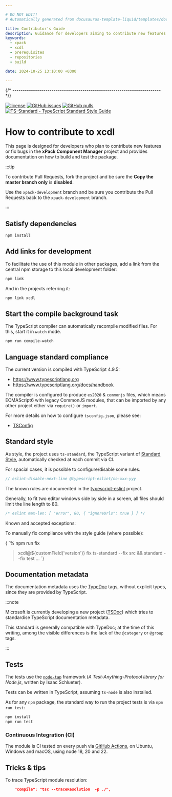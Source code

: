 ```yaml
---

# DO NOT EDIT!
# Automatically generated from docusaurus-template-liquid/templates/docusaurus.

title: Contributor's Guide
description: Guidance for developers aiming to contribute new features or bug fixes, detailing how to build the module, including prerequisites, repositories utilised, and scripts.
keywords:
  - xpack
  - xcdl
  - prerequisites
  - repositories
  - build

date: 2024-10-25 13:10:00 +0300

---
```






{/* ------------------------------------------------------------------------ */}

[![license](https://img.shields.io/github/license/xpack/xcdl-cli-ts.svg)](https://github.com/xpack/xcdl-cli-ts/blob/xpack/LICENSE)
[![GitHub issues](https://img.shields.io/github/issues/xpack/xcdl-cli-ts.svg)](https://github.com/xpack/xcdl-cli-ts/issues)
[![GitHub pulls](https://img.shields.io/github/issues-pr/xpack/xcdl-cli-ts.svg)](https://github.com/xpack/xcdl-cli-ts/pulls/)
[![TS-Standard - TypeScript Standard Style Guide](https://badgen.net/badge/code%20style/ts-standard/blue?icon=typescript)](https://github.com/standard/ts-standard/)

# How to contribute to xcdl

This page is designed for developers who plan to contribute new features
or fix bugs in the
**xPack Component Manager**
project and provides documentation on how to build and test the package.



<Prerequisites nodeVersion="18.0.0" nodeVersionMajor="18"/>

<GetProjectSources />

:::tip

To contribute Pull Requests, fork the project and be sure the **Copy the master branch only** is **disabled**.

Use the `xpack-development` branch and be sure you contribute the
Pull Requests back to the `xpack-development` branch.

:::

## Satisfy dependencies

```sh
npm install
```

## Add links for development

To facilitate the use of this module in other packages, add a link
from the central npm storage to this local development folder:

```sh
npm link
```

And in the projects referring it:

```sh
npm link xcdl
```

## Start the compile background task

The TypeScript compiler can automatically recompile modified files. For
this, start it in `watch` mode.

```sh
npm run compile-watch
```
## Language standard compliance


The current version is compiled with TypeScript 4.9.5:

- https://www.typescriptlang.org
- https://www.typescriptlang.org/docs/handbook

The compiler is configured to produce `es2020` & `commonjs` files,
which means ECMAScript6 with legacy CommonJS modules, that can be imported
by any other project either via `require()` or `import`.

For more details on how to configure `tsconfig.json`, please see:

- [TSConfig](https://www.typescriptlang.org/tsconfig/)


## Standard style


As style, the project uses `ts-standard`, the TypeScript variant of
[Standard Style](https://standardjs.com/#typescript),
automatically checked at each commit via CI.

For spacial cases, it is possible to configure/disable some rules.

```js
// eslint-disable-next-line @typescript-eslint/no-xxx-yyy
```

The known rules are documented in the
[typescript-eslint](https://github.com/typescript-eslint/typescript-eslint/tree/main/packages/eslint-plugin/docs/rules)
project.


Generally, to fit two editor windows side by side in a screen,
all files should limit the line length to 80.

```js
/* eslint max-len: [ "error", 80, { "ignoreUrls": true } ] */
```

Known and accepted exceptions:

<StyleExceptions />

To manually fix compliance with the style guide (where possible):

<CodeBlock language="console"> {
`% npm run fix

> xcdl@${customField('version')} fix
> ts-standard --fix src && standard --fix test
...
`} </CodeBlock>

## Documentation metadata


The documentation metadata uses the
[TypeDoc](https://typedoc.org/guides/doccomments/) tags, without
explicit types, since they are provided by TypeScript.

:::note

Microsoft is currently developing a new project ([TSDoc](https://tsdoc.org))
which tries to standardise TypeScript documentation metadata.

This standard is generally compatible with TypeDoc; at the time of
this writing, among the visible differences is the lack
of the `@category` or `@group` tags.

:::


## Tests

The tests use the [`node-tap`](http://www.node-tap.org) framework
(_A Test-Anything-Protocol library for Node.js_, written by Isaac Schlueter).

Tests can be written in TypeScript, assuming `ts-node` is also installed.

As for any `npm` package, the standard way to run the project tests is via
`npm run test`:

```sh
npm install
npm run test
```

<TestResults />



### Continuous Integration (CI)

The module is 
CI tested on every push via
[GitHub Actions](https://github.com/xpack/xcdl-cli-ts/actions), on Ubuntu,
Windows and macOS, using node 18, 20 and 22.


## Tricks & tips

To trace TypeScript module resolution:

```json
    "compile": "tsc --traceResolution  -p ./",
```



